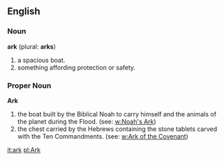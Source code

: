 ==English==

===Noun===

'''ark''' (plural: '''arks''')

# a spacious boat.
# something affording protection or safety.

===Proper Noun===

'''Ark'''

# the boat built by the Biblical Noah to carry himself and the animals of the planet during the Flood. (see: [[w:Noah's Ark]])
# the chest carried by the Hebrews  containing the stone tablets carved with the Ten Commandments. (see: [[w:Ark of the Covenant]])

[[it:ark]]
[[pl:Ark]]